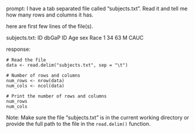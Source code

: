 prompt:
I have a tab separated file called "subjects.txt". Read it and tell me how many rows and columns it has. 

here are first few lines of the file(s).

subjects.txt:
ID	dbGaP ID	Age	sex	Race
1	34	63	M	CAUC


response:
```
# Read the file
data <- read.delim("subjects.txt", sep = "\t")

# Number of rows and columns
num_rows <- nrow(data)
num_cols <- ncol(data)

# Print the number of rows and columns
num_rows
num_cols
```
Note: Make sure the file "subjects.txt" is in the current working directory or provide the full path to the file in the `read.delim()` function.
